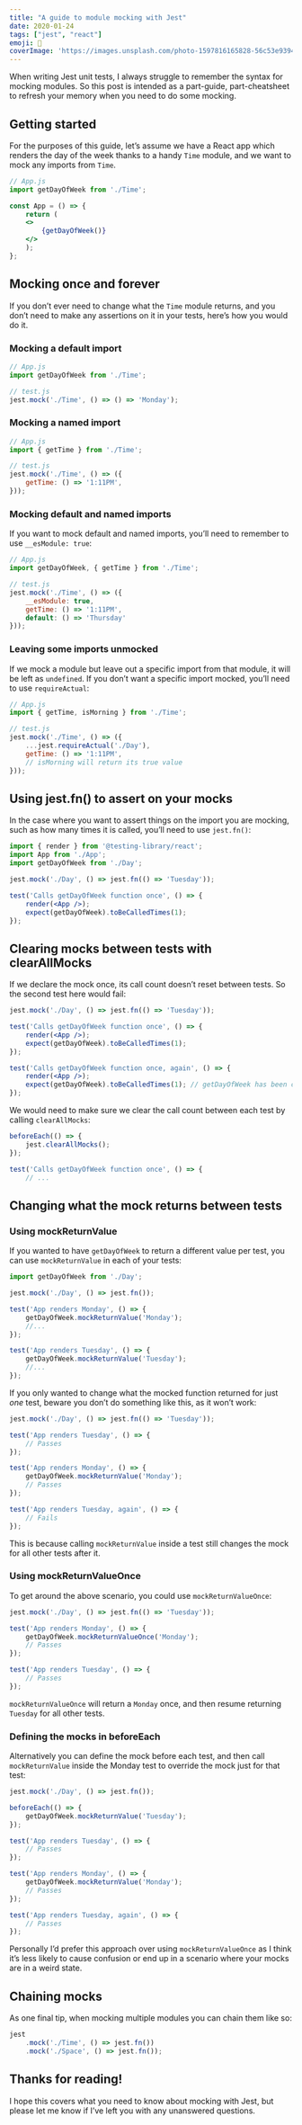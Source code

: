 ```yaml
---
title: "A guide to module mocking with Jest"
date: 2020-01-24
tags: ["jest", "react"]
emoji: 🤡
coverImage: 'https://images.unsplash.com/photo-1597816165828-56c53e9394f4?ixlib=rb-1.2.1&ixid=eyJhcHBfaWQiOjEyMDd9&auto=format&fit=crop&w=2033&q=80'
--- 
```


When writing Jest unit tests, I always struggle to remember the syntax for mocking modules. So this post is intended as a part-guide, part-cheatsheet to refresh your memory when you need to do some mocking.

## Getting started
For the purposes of this guide, let’s assume we have a React app which renders the day of the week thanks to a handy `Time` module, and we want to mock any imports from `Time`.

```jsx
// App.js
import getDayOfWeek from './Time';

const App = () => {
    return (
    <>
        {getDayOfWeek()}
    </>
    );
};
```

## Mocking once and forever
If you don’t ever need to change what the `Time` module returns, and you don’t need to make any assertions on it in your tests, here’s how you would do it.

### Mocking a default import
```jsx
// App.js
import getDayOfWeek from './Time';

// test.js
jest.mock('./Time', () => () => 'Monday');
```

### Mocking a named import
```jsx
// App.js
import { getTime } from './Time';

// test.js
jest.mock('./Time', () => ({
    getTime: () => '1:11PM',
}));
```

### Mocking default and named imports
If you want to mock default and named imports, you’ll need to remember to use `__esModule: true`:
```jsx
// App.js
import getDayOfWeek, { getTime } from './Time';

// test.js
jest.mock('./Time', () => ({
    __esModule: true,
    getTime: () => '1:11PM',
    default: () => 'Thursday'
}));
```

### Leaving some imports unmocked
If we mock a module but leave out a specific import from that module, it will be left as `undefined`. If you don’t want a specific import mocked, you’ll need to use `requireActual`:
```jsx
// App.js
import { getTime, isMorning } from './Time';

// test.js
jest.mock('./Time', () => ({
    ...jest.requireActual('./Day'), 
    getTime: () => '1:11PM',
    // isMorning will return its true value
}));
```

## Using jest.fn() to assert on your mocks
In the case where you want to assert things on the import you are mocking, such as how many times it is called, you’ll need to use `jest.fn()`:

```jsx
import { render } from '@testing-library/react';
import App from './App';
import getDayOfWeek from './Day';

jest.mock('./Day', () => jest.fn(() => 'Tuesday'));

test('Calls getDayOfWeek function once', () => {
    render(<App />);
    expect(getDayOfWeek).toBeCalledTimes(1);
});
```

## Clearing mocks between tests with clearAllMocks
If we declare the mock once, its call count doesn’t reset between tests. So the second test here would fail:
```jsx
jest.mock('./Day', () => jest.fn(() => 'Tuesday'));

test('Calls getDayOfWeek function once', () => {
    render(<App />);
    expect(getDayOfWeek).toBeCalledTimes(1);
});

test('Calls getDayOfWeek function once, again', () => {
    render(<App />);
    expect(getDayOfWeek).toBeCalledTimes(1); // getDayOfWeek has been called twice
});
```
We would need to make sure we clear the call count between each test by calling `clearAllMocks`:

```jsx
beforeEach(() => {
    jest.clearAllMocks();
});

test('Calls getDayOfWeek function once', () => {
    // ...
```
## Changing what the mock returns between tests
### Using mockReturnValue
If you wanted to have `getDayOfWeek` to return a different value per test, you can use `mockReturnValue` in each of your tests:

```jsx
import getDayOfWeek from './Day';

jest.mock('./Day', () => jest.fn());

test('App renders Monday', () => {
    getDayOfWeek.mockReturnValue('Monday');
    //...
});

test('App renders Tuesday', () => {
    getDayOfWeek.mockReturnValue('Tuesday');
    //...
});
```

If you only wanted to change what the mocked function returned for just *one* test, beware you don’t do something like this, as it won’t work:

```jsx
jest.mock('./Day', () => jest.fn(() => 'Tuesday'));

test('App renders Tuesday', () => {
    // Passes
});

test('App renders Monday', () => {
    getDayOfWeek.mockReturnValue('Monday');
    // Passes
});

test('App renders Tuesday, again', () => {
    // Fails
});
```

This is because calling `mockReturnValue` inside a test still changes the mock for all other tests after it.

### Using mockReturnValueOnce
To get around the above scenario, you could use  `mockReturnValueOnce`:

```jsx
jest.mock('./Day', () => jest.fn(() => 'Tuesday'));

test('App renders Monday', () => {
    getDayOfWeek.mockReturnValueOnce('Monday');
    // Passes
});

test('App renders Tuesday', () => {
    // Passes
});
```

`mockReturnValueOnce` will return a `Monday` once, and then resume returning `Tuesday` for all other tests.

### Defining the mocks in beforeEach
Alternatively you can define the mock before each test, and then call `mockReturnValue` inside the Monday test to override the mock just for that test:

```jsx
jest.mock('./Day', () => jest.fn());

beforeEach(() => {
    getDayOfWeek.mockReturnValue('Tuesday');
});

test('App renders Tuesday', () => {
    // Passes
});

test('App renders Monday', () => {
    getDayOfWeek.mockReturnValue('Monday');
    // Passes
});

test('App renders Tuesday, again', () => {
    // Passes
});
```
Personally I’d prefer this approach over using `mockReturnValueOnce` as I think it’s less likely to cause confusion or end up in a scenario where your mocks are in a weird state.

## Chaining mocks

As one final tip, when mocking multiple modules you can chain them like so:

```jsx
jest
    .mock('./Time', () => jest.fn())
    .mock('./Space', () => jest.fn());
```

## Thanks for reading!

I hope this covers what you need to know about mocking with Jest, but please let me know if I’ve left you with any unanswered questions.

